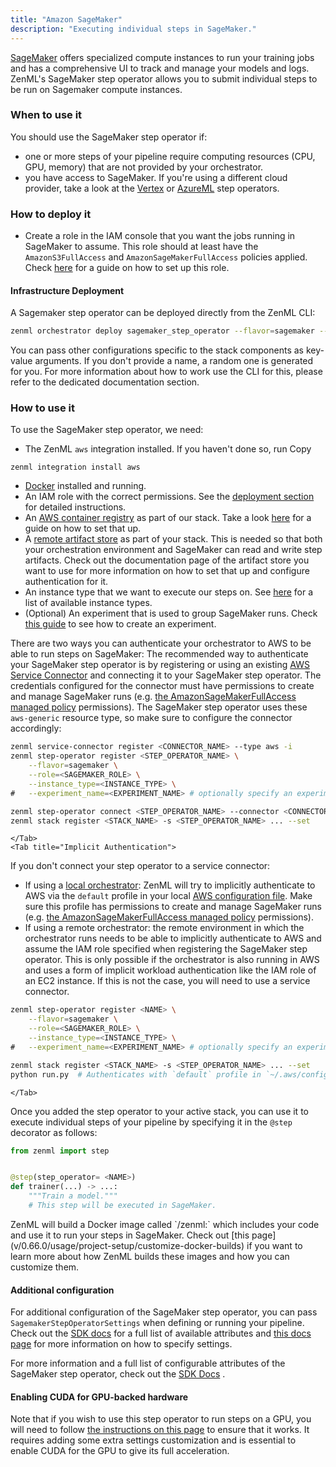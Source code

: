 ```yaml
---
title: "Amazon SageMaker"
description: "Executing individual steps in SageMaker."
---
```


[SageMaker](https://aws.amazon.com/sagemaker/) offers specialized compute instances to run your training jobs and has a comprehensive UI to track and manage your models and logs. ZenML's SageMaker step operator allows you to submit individual steps to be run on Sagemaker compute instances.

### When to use it

You should use the SageMaker step operator if:

* one or more steps of your pipeline require computing resources (CPU, GPU, memory) that are not provided by your orchestrator.
* you have access to SageMaker. If you're using a different cloud provider, take a look at the [Vertex](v/0.66.0/stack-components/step-operators/vertex) or [AzureML](v/0.66.0/stack-components/step-operators/azureml) step operators.

### How to deploy it

* Create a role in the IAM console that you want the jobs running in SageMaker to assume. This role should at least have the `AmazonS3FullAccess` and `AmazonSageMakerFullAccess` policies applied. Check [here](https://docs.aws.amazon.com/sagemaker/latest/dg/sagemaker-roles.html#sagemaker-roles-create-execution-role) for a guide on how to set up this role.

#### Infrastructure Deployment

A Sagemaker step operator can be deployed directly from the ZenML CLI:

```bash
zenml orchestrator deploy sagemaker_step_operator --flavor=sagemaker --provider=aws ...
```

You can pass other configurations specific to the stack components as key-value arguments. If you don't provide a name, a random one is generated for you. For more information about how to work use the CLI for this, please refer to the dedicated documentation section.

### How to use it

To use the SageMaker step operator, we need:

* The ZenML `aws` integration installed. If you haven't done so, run
Copy
```
zenml integration install aws
```
* [Docker](https://www.docker.com) installed and running.
* An IAM role with the correct permissions. See the [deployment section](v/0.66.0/stack-components/step-operators/sagemaker#how-to-deploy-it) for detailed instructions.
* An [AWS container registry](v/0.66.0/stack-components/container-registries/aws) as part of our stack. Take a look [here](v/0.66.0/stack-components/container-registries/aws#how-to-deploy-it) for a guide on how to set that up.
* A [remote artifact store](v/0.66.0/stack-components/artifact-stores) as part of your stack. This is needed so that both your orchestration environment and SageMaker can read and write step artifacts. Check out the documentation page of the artifact store you want to use for more information on how to set that up and configure authentication for it.
* An instance type that we want to execute our steps on. See [here](https://docs.aws.amazon.com/sagemaker/latest/dg/notebooks-available-instance-types.html) for a list of available instance types.
* (Optional) An experiment that is used to group SageMaker runs. Check [this guide](https://docs.aws.amazon.com/sagemaker/latest/dg/experiments-create.html) to see how to create an experiment.

There are two ways you can authenticate your orchestrator to AWS to be able to run steps on SageMaker:
<Tabs>
    <Tab title="Authentication via Service Connector">
        The recommended way to authenticate your SageMaker step operator is by registering or using an existing [AWS Service Connector](v/0.66.0/usage/resource-data-management/auth-management/aws-service-connector) and connecting it to your SageMaker step operator. The credentials configured for the connector must have permissions to create and manage SageMaker runs (e.g. [the AmazonSageMakerFullAccess managed policy](https://docs.aws.amazon.com/sagemaker/latest/dg/security-iam-awsmanpol.html) permissions). The SageMaker step operator uses these `aws-generic` resource type, so make sure to configure the connector accordingly:

```bash
zenml service-connector register <CONNECTOR_NAME> --type aws -i
zenml step-operator register <STEP_OPERATOR_NAME> \
    --flavor=sagemaker \
    --role=<SAGEMAKER_ROLE> \
    --instance_type=<INSTANCE_TYPE> \
#   --experiment_name=<EXPERIMENT_NAME> # optionally specify an experiment to assign this run to

zenml step-operator connect <STEP_OPERATOR_NAME> --connector <CONNECTOR_NAME>
zenml stack register <STACK_NAME> -s <STEP_OPERATOR_NAME> ... --set
```
    </Tab>
    <Tab title="Implicit Authentication">
If you don't connect your step operator to a service connector:

* If using a [local orchestrator](v/0.66.0/stack-components/orchestrators/local): ZenML will try to implicitly authenticate to AWS via the `default` profile in your local [AWS configuration file](https://docs.aws.amazon.com/cli/latest/userguide/cli-configure-files.html). Make sure this profile has permissions to create and manage SageMaker runs (e.g. [the AmazonSageMakerFullAccess managed policy](https://docs.aws.amazon.com/sagemaker/latest/dg/security-iam-awsmanpol.html) permissions).
* If using a remote orchestrator: the remote environment in which the orchestrator runs needs to be able to implicitly authenticate to AWS and assume the IAM role specified when registering the SageMaker step operator. This is only possible if the orchestrator is also running in AWS and uses a form of implicit workload authentication like the IAM role of an EC2 instance. If this is not the case, you will need to use a service connector.

```bash
zenml step-operator register <NAME> \
    --flavor=sagemaker \
    --role=<SAGEMAKER_ROLE> \
    --instance_type=<INSTANCE_TYPE> \
#   --experiment_name=<EXPERIMENT_NAME> # optionally specify an experiment to assign this run to

zenml stack register <STACK_NAME> -s <STEP_OPERATOR_NAME> ... --set
python run.py  # Authenticates with `default` profile in `~/.aws/config`
```
    </Tab>
</Tabs>

Once you added the step operator to your active stack, you can use it to execute individual steps of your pipeline by specifying it in the `@step` decorator as follows:

```py
from zenml import step


@step(step_operator= <NAME>)
def trainer(...) -> ...:
    """Train a model."""
    # This step will be executed in SageMaker.
```

<Info>
    ZenML will build a Docker image called `<CONTAINER_REGISTRY_URI>/zenml:<PIPELINE_NAME>` which includes your code and use it to run your steps in SageMaker. Check out [this page](v/0.66.0/usage/project-setup/customize-docker-builds) if you want to learn more about how ZenML builds these images and how you can customize them.
</Info>

#### Additional configuration

For additional configuration of the SageMaker step operator, you can pass `SagemakerStepOperatorSettings` when defining or running your pipeline. Check out the [SDK docs](https://sdkdocs.zenml.io/latest/integration%5Fcode%5Fdocs/integrations-aws/#zenml.integrations.aws.flavors.sagemaker%5Fstep%5Foperator%5Fflavor.SagemakerStepOperatorSettings) for a full list of available attributes and [this docs page](v/0.66.0/usage/project-setup/use-configuration-files/runtime-configuration) for more information on how to specify settings.

For more information and a full list of configurable attributes of the SageMaker step operator, check out the [SDK Docs](https://sdkdocs.zenml.io/latest/integration%5Fcode%5Fdocs/integrations-aws/#zenml.integrations.aws.step%5Foperators.sagemaker%5Fstep%5Foperator.SagemakerStepOperator) .

#### Enabling CUDA for GPU-backed hardware

Note that if you wish to use this step operator to run steps on a GPU, you will need to follow [the instructions on this page](v/0.66.0/usage/resource-data-management/training-with-gpus) to ensure that it works. It requires adding some extra settings customization and is essential to enable CUDA for the GPU to give its full acceleration.

